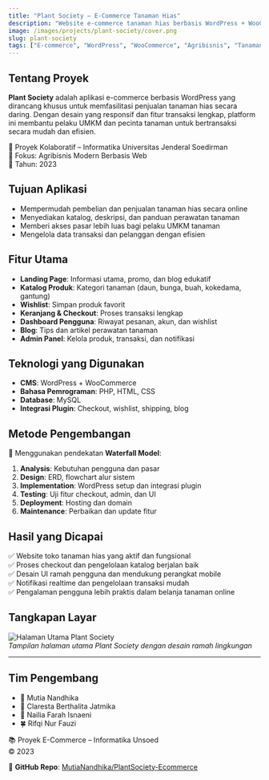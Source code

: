 ```yaml
---
title: "Plant Society — E-Commerce Tanaman Hias"
description: "Website e-commerce tanaman hias berbasis WordPress + WooCommerce dengan fitur lengkap mulai dari katalog hingga checkout."
image: /images/projects/plant-society/cover.png
slug: plant-society
tags: ["E-commerce", "WordPress", "WooCommerce", "Agribisnis", "Tanaman Hias", "UMKM"]
---
```


## Tentang Proyek

**Plant Society** adalah aplikasi e-commerce berbasis WordPress yang dirancang khusus untuk memfasilitasi penjualan tanaman hias secara daring. Dengan desain yang responsif dan fitur transaksi lengkap, platform ini membantu pelaku UMKM dan pecinta tanaman untuk bertransaksi secara mudah dan efisien.

📍 Proyek Kolaboratif – Informatika Universitas Jenderal Soedirman  
🛒 Fokus: Agribisnis Modern Berbasis Web  
📅 Tahun: 2023

## Tujuan Aplikasi

- Mempermudah pembelian dan penjualan tanaman hias secara online
- Menyediakan katalog, deskripsi, dan panduan perawatan tanaman
- Memberi akses pasar lebih luas bagi pelaku UMKM tanaman
- Mengelola data transaksi dan pelanggan dengan efisien

## Fitur Utama

- **Landing Page**: Informasi utama, promo, dan blog edukatif
- **Katalog Produk**: Kategori tanaman (daun, bunga, buah, kokedama, gantung)
- **Wishlist**: Simpan produk favorit
- **Keranjang & Checkout**: Proses transaksi lengkap
- **Dashboard Pengguna**: Riwayat pesanan, akun, dan wishlist
- **Blog**: Tips dan artikel perawatan tanaman
- **Admin Panel**: Kelola produk, transaksi, dan notifikasi

## Teknologi yang Digunakan

- **CMS**: WordPress + WooCommerce
- **Bahasa Pemrograman**: PHP, HTML, CSS
- **Database**: MySQL
- **Integrasi Plugin**: Checkout, wishlist, shipping, blog

## Metode Pengembangan

📌 Menggunakan pendekatan **Waterfall Model**:

1. **Analysis**: Kebutuhan pengguna dan pasar
2. **Design**: ERD, flowchart alur sistem
3. **Implementation**: WordPress setup dan integrasi plugin
4. **Testing**: Uji fitur checkout, admin, dan UI
5. **Deployment**: Hosting dan domain
6. **Maintenance**: Perbaikan dan update fitur

## Hasil yang Dicapai

✅ Website toko tanaman hias yang aktif dan fungsional  
✅ Proses checkout dan pengelolaan katalog berjalan baik  
✅ Desain UI ramah pengguna dan mendukung perangkat mobile  
✅ Notifikasi realtime dan pengelolaan transaksi mudah  
✅ Pengalaman pengguna lebih praktis dalam belanja tanaman online

## Tangkapan Layar

![Halaman Utama Plant Society](/images/projects/plant-society/cover.png)  
*Tampilan halaman utama Plant Society dengan desain ramah lingkungan*

---

## Tim Pengembang

- 🌱 Mutia Nandhika  
- 🌼 Claresta Berthalita Jatmika  
- 🌸 Nailia Farah Isnaeni  
- 🍀 Rifqi Nur Fauzi

📚 Proyek E-Commerce – Informatika Unsoed  
© 2023

🔗 **GitHub Repo**: [MutiaNandhika/PlantSociety-Ecommerce](https://github.com/MutiaNandhika/PlantSociety-Ecommerce)
